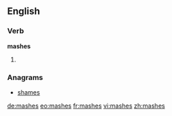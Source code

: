 ==English==

===Verb===
'''mashes'''

# {{third-person singular of|mash}}

===Anagrams===
* [[shames#English|shames]]

[[de:mashes]]
[[eo:mashes]]
[[fr:mashes]]
[[vi:mashes]]
[[zh:mashes]]